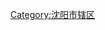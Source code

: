 {{catmore|沈阳市|沈阳市苏家屯区}}
[[Category:沈阳市辖区|Category:沈阳市辖区]]
{{Catnav|頁面分類|...|辽宁行政区划|辽宁县级行政区|辽宁市辖区|沈阳市辖区}}
{{Catnav|頁面分類|...|辽宁地级市|沈阳|沈阳行政区划|沈阳区县市|沈阳市辖区}}
{{Catnav|頁面分類|...|辽宁县级行政区|辽宁县级行政区 (按地级市分类)|沈阳区县市|沈阳市辖区}}